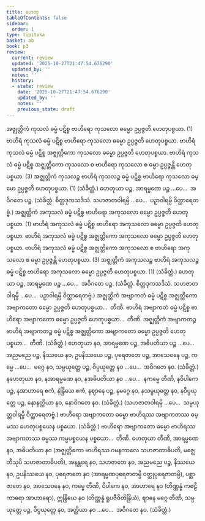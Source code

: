 ```yaml
---
title: ဟေတု
tableOfContents: false
sidebar:
  order: 1
type: tipitaka
basket: ab
book: p3
review:
  current: review
  updated: '2025-10-27T21:47:54.676290'
  updated_by: ''
  notes: ''
  history:
  - state: review
    date: '2025-10-27T21:47:54.676290'
    updated_by: ''
    notes: ''
    previous_state: draft
---
```



<ReviewStatus review={frontmatter.review} showDetails={true} />

<HypothesisAnnotation frontmatter={frontmatter} />

<DynamicBreadcrumb />

<Division number="84" book="p3" e="ch" v="39" p="411">

<Paragraph number="2185" book="p3">
အဇ္ဈတ္တိကံ ကုသလံ ဓမ္မံ ပဋိစ္စ ဗာဟိရော ကုသလော ဓမ္မော ဥပ္ပဇ္ဇတိ ဟေတုပစ္စယာ. (1)
</Paragraph>

<Paragraph number="2186" book="p3">
ဗာဟိရံ ကုသလံ ဓမ္မံ ပဋိစ္စ ဗာဟိရော ကုသလော ဓမ္မော ဥပ္ပဇ္ဇတိ ဟေတုပစ္စယာ. ဗာဟိရံ ကုသလံ ဓမ္မံ ပဋိစ္စ အဇ္ဈတ္တိကော ကုသလော ဓမ္မော ဥပ္ပဇ္ဇတိ ဟေတုပစ္စယာ. ဗာဟိရံ ကုသလံ ဓမ္မံ ပဋိစ္စ အဇ္ဈတ္တိကော ကုသလော စ ဗာဟိရော ကုသလော စ ဓမ္မာ ဥပ္ပဇ္ဇန္တိ ဟေတုပစ္စယာ. (3)
</Paragraph>

<Paragraph number="2187" book="p3">
အဇ္ဈတ္တိကံ ကုသလဉ္စ ဗာဟိရံ ကုသလဉ္စ ဓမ္မံ ပဋိစ္စ ဗာဟိရော ကုသလော ဓမ္မော ဥပ္ပဇ္ဇတိ ဟေတုပစ္စယာ. (1) (သံခိတ္တံ.)
</Paragraph>

</Division>
<Division number="85" book="p3" e="ch" v="39" p="412">

<Paragraph number="2188" book="p3">
ဟေတုယာ ပဉ္စ, အာရမ္မဏေ ပဉ္စ …ပေ…  အဝိဂတေ ပဉ္စ. (သံခိတ္တံ. စိတ္တဒုကသဒိသံ. သဟဇာတဝါရမ္ပိ …ပေ…  ပဉှာဝါရမ္ပိ ဝိတ္ထာရေတဗ္ဗံ.)
</Paragraph>

</Division>
<Division number="86" book="p3" e="ch" v="39" p="412">

<Paragraph number="2189" book="p3">
အဇ္ဈတ္တိကံ အကုသလံ ဓမ္မံ ပဋိစ္စ ဗာဟိရော အကုသလော ဓမ္မော ဥပ္ပဇ္ဇတိ ဟေတုပစ္စယာ. (1)
</Paragraph>

<Paragraph number="2190" book="p3">
ဗာဟိရံ အကုသလံ ဓမ္မံ ပဋိစ္စ ဗာဟိရော အကုသလော ဓမ္မော ဥပ္ပဇ္ဇတိ ဟေတုပစ္စယာ. ဗာဟိရံ အကုသလံ ဓမ္မံ ပဋိစ္စ အဇ္ဈတ္တိကော အကုသလော ဓမ္မော ဥပ္ပဇ္ဇတိ ဟေတုပစ္စယာ. ဗာဟိရံ အကုသလံ ဓမ္မံ ပဋိစ္စ အဇ္ဈတ္တိကော အကုသလော စ ဗာဟိရော အကုသလော စ ဓမ္မာ ဥပ္ပဇ္ဇန္တိ ဟေတုပစ္စယာ. (3)
</Paragraph>

<Paragraph number="2191" book="p3">
အဇ္ဈတ္တိကံ အကုသလဉ္စ ဗာဟိရံ အကုသလဉ္စ ဓမ္မံ ပဋိစ္စ ဗာဟိရော အကုသလော ဓမ္မော ဥပ္ပဇ္ဇတိ ဟေတုပစ္စယာ. (1) (သံခိတ္တံ.)
</Paragraph>

</Division>
<Division number="87" book="p3" e="ch" v="39" p="412">

<Paragraph number="2192" book="p3">
ဟေတုယာ ပဉ္စ, အာရမ္မဏေ ပဉ္စ …ပေ…  အဝိဂတေ ပဉ္စ. (သံခိတ္တံ. စိတ္တဒုကသဒိသံ. သဟဇာတဝါရမ္ပိ …ပေ…  ပဉှာဝါရမ္ပိ ဝိတ္ထာရေတဗ္ဗံ.)
</Paragraph>

</Division>
<Division number="88" book="p3" e="ch" v="39" p="412">

<Paragraph number="2193" book="p3">
အဇ္ဈတ္တိကံ အဗျာကတံ ဓမ္မံ ပဋိစ္စ အဇ္ဈတ္တိကော အဗျာကတော ဓမ္မော ဥပ္ပဇ္ဇတိ ဟေတုပစ္စယာ…  တီဏိ.
</Paragraph>

<Paragraph number="2194" book="p3">
ဗာဟိရံ အဗျာကတံ ဓမ္မံ ပဋိစ္စ ဗာဟိရော အဗျာကတော ဓမ္မော ဥပ္ပဇ္ဇတိ ဟေတုပစ္စယာ…  တီဏိ.
</Paragraph>

<Paragraph number="2195" book="p3">
အဇ္ဈတ္တိကံ အဗျာကတဉ္စ ဗာဟိရံ အဗျာကတဉ္စ ဓမ္မံ ပဋိစ္စ အဇ္ဈတ္တိကော အဗျာကတော ဓမ္မော ဥပ္ပဇ္ဇတိ ဟေတုပစ္စယာ…  တီဏိ. (သံခိတ္တံ.)
</Paragraph>

</Division>
<Division number="89" book="p3" e="ch" v="39" p="412">

<Paragraph number="2196" book="p3">
ဟေတုယာ နဝ, အာရမ္မဏေ ပဉ္စ, အဓိပတိယာ ပဉ္စ …ပေ…  အညမညေ ပဉ္စ, နိဿယေ နဝ, ဥပနိဿယေ ပဉ္စ, ပုရေဇာတေ ပဉ္စ, အာသေဝနေ ပဉ္စ, ကမ္မေ …ပေ…  မဂ္ဂေ နဝ, သမ္ပယုတ္တေ ပဉ္စ, ဝိပ္ပယုတ္တေ နဝ …ပေ…  အဝိဂတေ နဝ. (သံခိတ္တံ.)
</Paragraph>

<Paragraph number="2197" book="p3">
နဟေတုယာ နဝ, နအာရမ္မဏေ နဝ, နအဓိပတိယာ နဝ …ပေ…  နကမ္မေ တီဏိ, နဝိပါကေ ပဉ္စ, နအာဟာရေ ဧကံ, နဲန္ဒြိယေ ဧကံ, နဈာနေ ပဉ္စ, နမဂ္ဂေ နဝ, နသမ္ပယုတ္တေ နဝ, နဝိပ္ပယုတ္တေ ပဉ္စ, နောနတ္ထိယာ နဝ, နောဝိဂတေ နဝ. (သံခိတ္တံ.)
</Paragraph>

<Paragraph number="2198" book="p3">
(သဟဇာတဝါရမ္ပိ …ပေ…  သမ္ပယုတ္တဝါရမ္ပိ ဝိတ္ထာရေတဗ္ဗံ.)
</Paragraph>

</Division>
<Division number="90" book="p3" e="ch" v="39" p="413">

<Paragraph number="2199" book="p3">
ဗာဟိရော အဗျာကတော ဓမ္မော ဗာဟိရဿ အဗျာကတဿ ဓမ္မဿ ဟေတုပစ္စယေန ပစ္စယော. (သံခိတ္တံ.)
</Paragraph>

<Paragraph number="2200" book="p3">
ဗာဟိရော အဗျာကတော ဓမ္မော ဗာဟိရဿ အဗျာကတဿ ဓမ္မဿ ကမ္မပစ္စယေန ပစ္စယော…  တီဏိ.
</Paragraph>

</Division>
<Division number="91" book="p3" e="ch" v="39" p="413">

<Paragraph number="2201" book="p3">
ဟေတုယာ တီဏိ, အာရမ္မဏေ နဝ, အဓိပတိယာ နဝ (အဇ္ဈတ္တိကော ဗာဟိရဿ ဂမနကာလေ သဟဇာတာဓိပတိ, မဇ္ဈေ တီသုပိ သဟဇာတာဓိပတိ), အနန္တရေ နဝ, သဟဇာတေ နဝ, အညမညေ ပဉ္စ, နိဿယေ နဝ, ဥပနိဿယေ နဝ, ပုရေဇာတေ နဝ (အာရမ္မဏပုရေဇာတမ္ပိ ဝတ္ထုပုရေဇာတမ္ပိ), ပစ္ဆာဇာတေ နဝ, အာသေဝနေ နဝ, ကမ္မေ တီဏိ, ဝိပါကေ နဝ, အာဟာရေ နဝ (တိဏ္ဏန္နံ ကဗဠီကာရော အာဟာရော), ဣန္ဒြိယေ နဝ (တိဏ္ဏန္နံ ရူပဇီဝိတိန္ဒြိယံ), ဈာနေ မဂ္ဂေ တီဏိ, သမ္ပယုတ္တေ ပဉ္စ, ဝိပ္ပယုတ္တေ နဝ, အတ္ထိယာ နဝ …ပေ…  အဝိဂတေ နဝ. (သံခိတ္တံ.)
</Paragraph>
</Division>